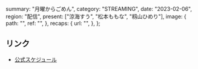   summary: "月曜からごめん",
  category: "STREAMING",
  date: "2023-02-06",
  region: "配信",
  present: ["涼海すう", "松本ももな", "籾山ひめり"],
  image: {
    path: "",
    ref: "",
  },
  recaps: {
    url: "",
  },
};

## リンク

- [公式スケジュール](https://takanenonadeshiko.jp/?p=732)
